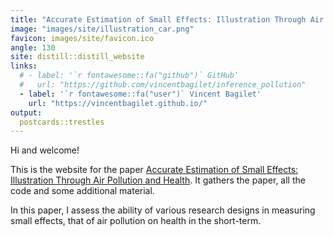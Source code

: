```yaml
---
title: "Accurate Estimation of Small Effects: Illustration Through Air Pollution and Health"
image: "images/site/illustration_car.png"
favicon: images/site/favicon.ico
angle: 130
site: distill::distill_website
links:
  # - label: '`r fontawesome::fa("github")` GitHub'
  #   url: "https://github.com/vincentbagilet/inference_pollution"
  - label: '`r fontawesome::fa("user")` Vincent Bagilet'
    url: "https://vincentbagilet.github.io/"
output:
  postcards::trestles
---
```

 
Hi and welcome!

This is the website for the paper [Accurate Estimation of Small Effects: Illustration Through Air Pollution and Health](inference_pollution_paper.pdf). It gathers the paper, all the code and some additional material.

In this paper, I assess the ability of various research designs in measuring small effects, that of air pollution on health in the short-term. 
